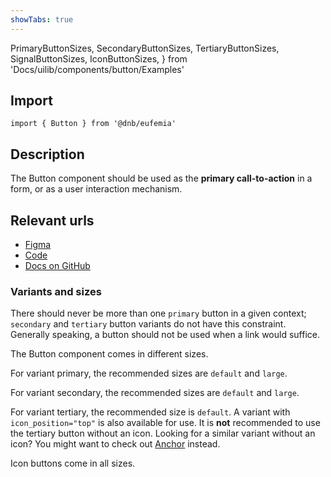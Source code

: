 ```yaml
---
showTabs: true
---
```


  PrimaryButtonSizes,
  SecondaryButtonSizes,
  TertiaryButtonSizes,
  SignalButtonSizes,
  IconButtonSizes,
} from 'Docs/uilib/components/button/Examples'

## Import

```tsx
import { Button } from '@dnb/eufemia'
```

## Description

The Button component should be used as the **primary call-to-action** in a form, or as a user interaction mechanism.

## Relevant urls

- [Figma](https://www.figma.com/design/cdtwQD8IJ7pTeE45U148r1/%F0%9F%92%BB-Eufemia---Web?node-id=339-154)
- [Code](https://github.com/dnbexperience/eufemia/tree/main/packages/dnb-eufemia/src/components/button)
- [Docs on GitHub](https://github.com/dnbexperience/eufemia/tree/main/packages/dnb-design-system-portal/src/docs/uilib/components/button)

### Variants and sizes

There should never be more than one `primary` button in a given context; `secondary` and `tertiary` button variants do not have this constraint. Generally speaking, a button should not be used when a link would suffice.

The Button component comes in different sizes.

For variant primary, the recommended sizes are `default` and `large`.

<PrimaryButtonSizes />

For variant secondary, the recommended sizes are `default` and `large`.

<SecondaryButtonSizes />

For variant tertiary, the recommended size is `default`. A variant with `icon_position="top"` is also available for use.
It is **not** recommended to use the tertiary button without an icon. Looking for a similar variant without an icon? You might want to check out [Anchor](/uilib/components/anchor) instead.

<TertiaryButtonSizes />

<VisibilityByTheme hidden="sbanken">

For variant signal, the recommended sizes are `default` and `large`.

<SignalButtonSizes />

</VisibilityByTheme>

Icon buttons come in all sizes.

<IconButtonSizes />
